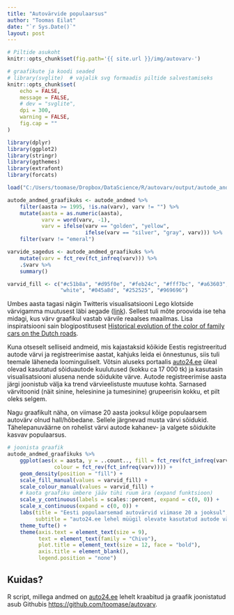 ---
title: "Autovärvide populaarsus"
author: "Toomas Eilat"
date: "`r Sys.Date()`"
layout: post
---

```{r, echo=FALSE}
# Piltide asukoht
knitr::opts_chunk$set(fig.path='{{ site.url }}/img/autovarv-')
```

```{r setup, include=FALSE}
# graafikute ja koodi seaded
# library(svglite)  # vajalik svg formaadis piltide salvestamiseks
knitr::opts_chunk$set(
    echo = FALSE, 
    message = FALSE,
    # dev = "svglite",
    dpi = 300,
    warning = FALSE,
    fig.cap = ""
)
```

```{r lae_andmed, echo = FALSE, message = FALSE}
library(dplyr)
library(ggplot2)
library(stringr)
library(ggthemes)
library(extrafont)
library(forcats)

load("C:/Users/toomase/Dropbox/DataScience/R/autovarv/output/autode_andmed.RData")

autode_andmed_graafikuks <- autode_andmed %>%
    filter(aasta >= 1995, !is.na(varv), varv != "") %>%
    mutate(aasta = as.numeric(aasta),
           varv = word(varv, -1),
           varv = ifelse(varv == "golden", "yellow", 
                         ifelse(varv == "silver", "gray", varv))) %>%
    filter(varv != "emeral")

varvide_sagedus <- autode_andmed_graafikuks %>%
    mutate(varv = fct_rev(fct_infreq(varv))) %>%
    .$varv %>%
    summary()

varvid_fill <- c("#c51b8a", "#d95f0e", "#feb24c", "#fff7bc", "#a63603", "#31a354", "#de2d26",
                 "white", "#045a8d", "#252525", "#969696")
```

Umbes aasta tagasi nägin Twitteris visualisatsiooni Lego klotside värvigamma muutusest läbi aegade ([link](https://github.com/kingjr/lego_chart)). Sellest tuli mõte proovida ise teha midagi, kus värv graafikul vastab värvile reaalses maailmas. Lisa inspiratsiooni sain blogipostitusest [Historical evolution of the color of family cars on the Dutch roads](http://www.datagraver.com/case/historical-development-of-the-color-of-family-cars-on-the-dutch-roads).

Kuna otseselt selliseid andmeid, mis kajastaksid kõikide Eestis registreeritud autode värvi ja registreerimise aastat, kahjuks leida ei õnnestunus, siis tuli teemale läheneda loominguliselt. Võtsin aluseks portaalis [auto24.ee](http://auto24.ee) üleal olevad kasutatud sõiduautode kuulutused (kokku ca 17 000 tk) ja kasutasin visualisatsiooni alusena nende sõidukite värve. Autode registreerimise aasta järgi joonistub välja ka trend värvieelistuste muutuse kohta. Sarnased värvitoonid (näit sinine, helesinine ja tumesinine) grupeerisin kokku, et pilt oleks selgem.

Nagu graafikult näha, on viimase 20 aasta jooksul kõige populaarsem autovärv olnud hall/hõbedane. Sellele järgnevad musta värvi sõidukid. Tähelepanuväärne on rohelist värvi autode kahanev- ja valgete sõidukite kasvav populaarsus.

```{r autovarv, fig.width = 7, fig.height = 5, fig.align = "center", message = FALSE, warning = FALSE}
# joonista graafik
autode_andmed_graafikuks %>%
    ggplot(aes(x = aasta, y = ..count.., fill = fct_rev(fct_infreq(varv)), 
               colour = fct_rev(fct_infreq(varv)))) +
    geom_density(position = "fill") +
    scale_fill_manual(values = varvid_fill) +
    scale_colour_manual(values = varvid_fill) +
    # kaota graafiku ümbere jääv tühi ruum ära (expand funktsioon) 
    scale_y_continuous(labels = scales::percent, expand = c(0, 0)) +
    scale_x_continuous(expand = c(0, 0)) +
    labs(title = "Eesti populaarsemad autovärvid viimase 20 a jooksul",
         subtitle = "auto24.ee lehel müügil olevate kasutatud autode värv registreerimise aasta lõikes. \nKokku ca 17 000 kuulutuse andmed seisuga okt 2016.") +
    theme_tufte() +
    theme(axis.text = element_text(size = 9),
          text = element_text(family = "Chivo"),
          plot.title = element_text(size = 12, face = "bold"),
          axis.title = element_blank(),
          legend.position = "none")
```

## Kuidas?
R script, millega andmed on [auto24.ee](http://auto24.ee) lehelt kraabitud ja graafik joonistatud asub Githubis [https://github.com/toomase/autovarv](https://github.com/toomase/autovarv).
